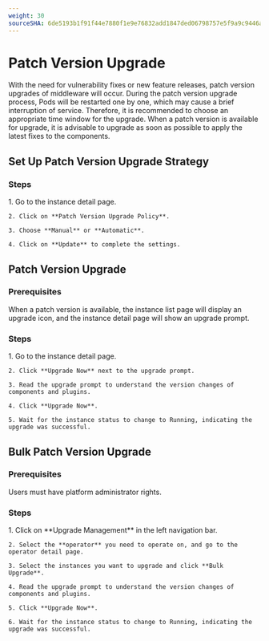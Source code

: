 ```yaml
---
weight: 30
sourceSHA: 6de5193b1f91f44e7880f1e9e76832add1847ded06798757e5f9a9c9446aa667
---
```


# Patch Version Upgrade

With the need for vulnerability fixes or new feature releases, patch version upgrades of middleware will occur. During the patch version upgrade process, Pods will be restarted one by one, which may cause a brief interruption of service. Therefore, it is recommended to choose an appropriate time window for the upgrade. When a patch version is available for upgrade, it is advisable to upgrade as soon as possible to apply the latest fixes to the components.

## Set Up Patch Version Upgrade Strategy

### Steps

<Tabs>
  <Tab label="Web Console">
    1. Go to the instance detail page.

    2. Click on **Patch Version Upgrade Policy**.

    3. Choose **Manual** or **Automatic**.

    4. Click on **Update** to complete the settings.
  </Tab>
</Tabs>

## Patch Version Upgrade

### Prerequisites

When a patch version is available, the instance list page will display an upgrade icon, and the instance detail page will show an upgrade prompt.

### Steps

<Tabs>
  <Tab label="Web Console">
    1. Go to the instance detail page.

    2. Click **Upgrade Now** next to the upgrade prompt.

    3. Read the upgrade prompt to understand the version changes of components and plugins.

    4. Click **Upgrade Now**.

    5. Wait for the instance status to change to Running, indicating the upgrade was successful.
  </Tab>
</Tabs>

## Bulk Patch Version Upgrade

### Prerequisites

Users must have platform administrator rights.

### Steps

<Tabs>
  <Tab label="Web Console">
    1. Click on **Upgrade Management** in the left navigation bar.

    2. Select the **operator** you need to operate on, and go to the operator detail page.

    3. Select the instances you want to upgrade and click **Bulk Upgrade**.

    4. Read the upgrade prompt to understand the version changes of components and plugins.

    5. Click **Upgrade Now**.

    6. Wait for the instance status to change to Running, indicating the upgrade was successful.
  </Tab>
</Tabs>
